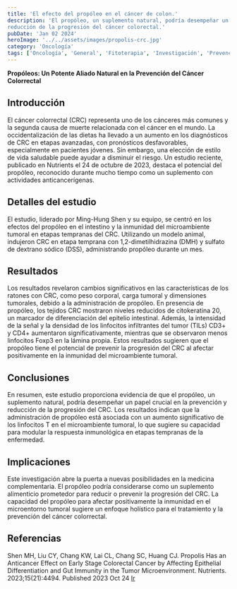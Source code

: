 ```yaml
---
title: 'El efecto del propóleo en el cáncer de colon.'
description: 'El propóleo, un suplemento natural, podría desempeñar un papel crucial en la prevención y
reducción de la progresión del cáncer colorectal.'
pubDate: 'Jan 02 2024'
heroImage: '../../assets/images/propolis-crc.jpg'
category: 'Oncología'
tags: ['Oncología', 'General', 'Fitoterapia', 'Investigación', 'Prevención']
---
```


**Propóleos: Un Potente Aliado Natural en la Prevención del Cáncer Colorrectal**

## Introducción
El cáncer colorrectal (CRC) representa uno de los cánceres más comunes y la segunda causa de
muerte relacionada con el cáncer en el mundo. La occidentalización de las dietas ha llevado a un aumento
en los diagnósticos de CRC en etapas avanzadas, con pronósticos desfavorables, especialmente en
pacientes jóvenes. Sin embargo, una elección de estilo de vida saludable puede ayudar a disminuir el
riesgo. Un estudio reciente, publicado en Nutrients el 24 de octubre de 2023, destaca el
potencial del propóleo, reconocido durante mucho tiempo como un suplemento con
actividades anticancerígenas.

## Detalles del estudio
El estudio, liderado por Ming-Hung Shen y su equipo, se centró en los efectos del propóleo en el
intestino y la inmunidad del microambiente tumoral en etapas tempranas del CRC.
Utilizando un modelo animal, indujeron CRC en etapa temprana con 1,2-dimetilhidrazina (DMH)
y sulfato de dextrano sódico (DSS), administrando propóleo durante un mes.

## Resultados
Los resultados revelaron cambios significativos en las características de los ratones con CRC,
como peso corporal, carga tumoral y dimensiones tumorales, debido a la administración de propóleo.
En presencia de propóleo, los tejidos CRC mostraron niveles reducidos de citokeratina 20,
un marcador de diferenciación del epitelio intestinal.
Además, la intensidad de la señal y la densidad de los linfocitos infiltrantes del tumor
(TILs) CD3+ y CD4+ aumentaron significativamente, mientras que se observaron menos
linfocitos Foxp3 en la lámina propia. Estos resultados sugieren que el propóleo tiene
el potencial de prevenir la progresión del CRC al afectar positivamente en la inmunidad del
microambiente tumoral.

## Conclusiones
En resumen, este estudio proporciona evidencia de que el propóleo, un suplemento
natural, podría desempeñar un papel crucial en la prevención y reducción de la progresión del
CRC. Los resultados indican que la administración de propóleo está asociada con un aumento
significativo de los linfocitos T en el microambiente tumoral, lo que sugiere su capacidad
para modular la respuesta inmunológica en etapas tempranas de la enfermedad.

## Implicaciones
Este investigación abre la puerta a nuevas posibilidades en la medicina complementaria.
El propóleo podría considerarse como un suplemento alimenticio prometedor para reducir o
prevenir la progresión del CRC. La capacidad del propóleo para afectar positivamente
la inmunidad en el microentorno tumoral sugiere un enfoque holístico para el tratamiento
y la prevención del cáncer colorrectal.

## Referencias
Shen MH, Liu CY, Chang KW, Lai CL, Chang SC, Huang CJ. Propolis Has an Anticancer Effect on
Early Stage Colorectal Cancer by Affecting Epithelial Differentiation and Gut Immunity in the
Tumor Microenvironment. Nutrients. 2023;15(21):4494. Published 2023 Oct 24
<a href="https://www.ncbi.nlm.nih.gov/pmc/articles/PMC10648826/" target="_blank">Ir</a>



